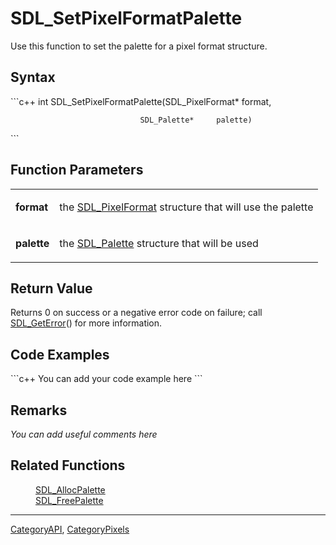 
= SDL_SetPixelFormatPalette =
Use this function to set the palette for a pixel format structure.


== Syntax ==
```c++
int SDL_SetPixelFormatPalette(SDL_PixelFormat* format,
                              SDL_Palette*     palette)
```

== Function Parameters ==
{|
|'''format'''
|the [[SDL_PixelFormat]] structure that will use the palette
|-
|'''palette'''
|the [[SDL_Palette]] structure that will be used
|}

== Return Value ==
Returns 0 on success or a negative error code on failure; call [[SDL_GetError]]() for more information.

== Code Examples ==
```c++
You can add your code example here
```

== Remarks ==
''You can add useful comments here''

== Related Functions ==
:[[SDL_AllocPalette]]
:[[SDL_FreePalette]]

----
[[CategoryAPI]], [[CategoryPixels]]
